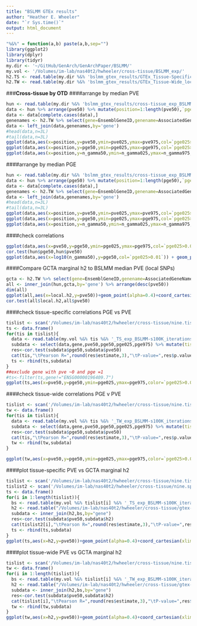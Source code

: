 ```yaml
---
title: "BSLMM GTEx results"
author: "Heather E. Wheeler"
date: "`r Sys.time()`"
output: html_document
---
```


```r
"%&%" = function(a,b) paste(a,b,sep="")
library(ggplot2)
library(dplyr)
library(tidyr)
my.dir <- '~/GitHub/GenArch/GenArchPaper/BSLMM/'
my.vol <- '/Volumes/im-lab/nas40t2/hwheeler/cross-tissue/BSLMM_exp/'
h2.TS <- read.table(my.dir %&% 'bslmm_gtex_results/GTEx_Tissue-Specific_local_h2_se_geneinfo.txt',header=TRUE, sep='\t')
h2.TW <- read.table(my.dir %&% 'bslmm_gtex_results/GTEx_Tissue-Wide_local_h2_se_geneinfo.txt',header=TRUE, sep='\t')
```

###**Cross-tissue by OTD**
####arrange by median PVE
```r
hun <- read.table(my.dir %&% 'bslmm_gtex_results/cross-tissue_exp_BSLMM-s100K_iterations_all_chr1-22_2015-07-20.txt',header=T)
data <- hun %>% arrange(pve50) %>% mutate(position=1:length(pve50),`pge025>0.01`=pge025>0.01) 
data <- data[complete.cases(data),]
genenames <- h2.TW %>% select(gene=EnsemblGeneID,genename=AssociatedGeneName)
data <- left_join(data,genenames,by='gene')
#head(data,n=3L)
#tail(data,n=3L)
ggplot(data,aes(x=position,y=pve50,ymin=pve025,ymax=pve975,col=`pge025>0.01`)) + geom_pointrange(col='gray')+geom_point()
ggplot(data,aes(x=position,y=pge50,ymin=pge025,ymax=pge975,col=`pge025>0.01`)) + geom_pointrange(col='gray')+geom_point()
ggplot(data,aes(x=position,y=n_gamma50,ymin=n_gamma025,ymax=n_gamma975,col=`pge025>0.01`)) + geom_pointrange(col='gray')+geom_point()
```

####arrange by median PGE
```r
hun <- read.table(my.dir %&% 'bslmm_gtex_results/cross-tissue_exp_BSLMM-s100K_iterations_all_chr1-22_2015-07-20.txt',header=T)
data <- hun %>% arrange(pge50) %>% mutate(position=1:length(pge50),`pge025>0.01`=pge025>0.01) 
data <- data[complete.cases(data),]
genenames <- h2.TW %>% select(gene=EnsemblGeneID,genename=AssociatedGeneName)
data <- left_join(data,genenames,by='gene')
#head(data,n=3L)
#tail(data,n=3L)
ggplot(data,aes(x=position,y=pve50,ymin=pve025,ymax=pve975,col=`pge025>0.01`)) + geom_pointrange(col='gray')+geom_point()
ggplot(data,aes(x=position,y=pge50,ymin=pge025,ymax=pge975,col=`pge025>0.01`)) + geom_pointrange(col='gray')+geom_point()
ggplot(data,aes(x=position,y=n_gamma50,ymin=n_gamma025,ymax=n_gamma975,col=`pge025>0.01`)) + geom_pointrange(col='gray')+geom_point()
```

####check correlations
```r
ggplot(data,aes(x=pve50,y=pge50,ymin=pge025,ymax=pge975,col=`pge025>0.01`)) + geom_pointrange(col='gray') + geom_point() 
cor.test(hun$pge50,hun$pve50)
ggplot(data,aes(x=log10(n_gamma50),y=pge50,col=`pge025>0.01`)) + geom_point(alpha=0.3)
```

####Compare GCTA marginal h2 to BSLMM median PVE (local SNPs)
```r
gcta <- h2.TW %>% select(gene=EnsemblGeneID,genename=AssociatedGeneName,local.h2=h2.CrossTissue)
all <- inner_join(hun,gcta,by='gene') %>% arrange(desc(pve50))
dim(all)
ggplot(all,aes(x=local.h2,y=pve50))+geom_point(alpha=0.4)+coord_cartesian(xlim=c(0,1),ylim=c(0,1))+xlab(expression("GCTA h"^2))+ylab('BSLMM PVE')+geom_abline(c(0,1),color='red')
cor.test(all$local.h2,all$pve50)
```

####check tissue-specific correlations PGE vs PVE
```r
tislist <- scan('/Volumes/im-lab/nas40t2/hwheeler/cross-tissue/nine.tissue.list',sep="\n",what="character")
ts <- data.frame()
for(tis in tislist){
  data <- read.table(my.vol %&% tis %&% '_TS_exp_BSLMM-s100K_iterations_all_chr1-22_2015-08-06.txt',header=T,sep="\t")  
  subdata <- select(data,gene,pve50,pge50,pge025,pge975) %>% mutate(tissue=tis,`pge025>0.01`=pge025>0.01)
  res<-cor.test(subdata$pge50,subdata$pve50)
  cat(tis,"\tPearson R=",round(res$estimate,3),"\tP-value=",res$p.value,"\n")
  ts <- rbind(ts,subdata)
}
##exclude gene with pve ~0 and pge =1
#ts<-filter(ts,gene!="ENSG00000196409.7")
ggplot(ts,aes(x=pve50,y=pge50,ymin=pge025,ymax=pge975,color=`pge025>0.01`) ) + facet_wrap(~tissue,ncol=3) + geom_pointrange(col='gray')+geom_point()+theme_bw()+ggtitle("BSLMM Tissue-Specific")
```

####check tissue-wide correlations PGE v PVE
```r
tislist <- scan('/Volumes/im-lab/nas40t2/hwheeler/cross-tissue/nine.tissue.list',sep="\n",what="character")
tw <- data.frame()
for(tis in tislist){
  data <- read.table(my.vol %&% tis %&% '_TW_exp_BSLMM-s100K_iterations_all_chr1-22_2015-10-18.txt',header=T,sep="\t")  
  subdata <- select(data,gene,pve50,pge50,pge025,pge975) %>% mutate(tissue=tis,`pge025>0.01`=pge025>0.01)
  res<-cor.test(subdata$pge50,subdata$pve50)
  cat(tis,"\tPearson R=",round(res$estimate,3),"\tP-value=",res$p.value,"\n")
  tw <- rbind(tw,subdata)
}

ggplot(tw,aes(x=pve50,y=pge50,ymin=pge025,ymax=pge975,color=`pge025>0.01`) ) + facet_wrap(~tissue,ncol=3) + geom_pointrange(col='gray')+geom_point()+theme_bw()+ggtitle("BSLMM Tissue-Wide")
```

####plot tissue-specific PVE vs GCTA marginal h2
```r
tislist <- scan('/Volumes/im-lab/nas40t2/hwheeler/cross-tissue/nine.tissue.list',sep="\n",what="character")
tislist2 <- scan('/Volumes/im-lab/nas40t2/hwheeler/cross-tissue/nine.spaces.tissue.list',sep="\n",what="character")
ts <- data.frame()
for(i in 1:length(tislist)){
  bs <- read.table(my.vol %&% tislist[i] %&% '_TS_exp_BSLMM-s100K_iterations_all_chr1-22_2015-08-06.txt',header=T,sep="\t") %>% select(gene,pve50)
  h2 <- read.table("/Volumes/im-lab/nas40t2/hwheeler/cross-tissue/gtex-h2-estimates/GTEx.resid.tissue-specific.h2_" %&% tislist2[i] %&% "_marginal.local_2015-03-23.txt",header=T, sep="\t") %>% select(tissue,ensid,h2) %>% mutate(gene=ensid)
  subdata <- inner_join(h2,bs,by="gene")
  res<-cor.test(subdata$pve50,subdata$h2)
  cat(tislist2[i],"\tPearson R=",round(res$estimate,3),"\tP-value=",res$p.value,"\n")
  ts <- rbind(ts,subdata)
}
ggplot(ts,aes(x=h2,y=pve50))+geom_point(alpha=0.4)+coord_cartesian(xlim=c(0,1),ylim=c(0,1))+xlab(expression("GCTA h"^2))+ylab('BSLMM PVE')+geom_abline(c(0,1),color='red') + facet_wrap(~tissue,ncol=3)+theme_bw()+ggtitle("Tissue-Specific")
```

####plot tissue-wide PVE vs GCTA marginal h2
```r
tislist <- scan('/Volumes/im-lab/nas40t2/hwheeler/cross-tissue/nine.tissue.list',sep="\n",what="character")
tw <- data.frame()
for(i in 1:length(tislist)){
  bs <- read.table(my.vol %&% tislist[i] %&% '_TW_exp_BSLMM-s100K_iterations_all_chr1-22_2015-10-18.txt',header=T,sep="\t") %>% select(gene,pve50)
  h2 <- read.table("/Volumes/im-lab/nas40t2/hwheeler/cross-tissue/gtex-h2-estimates/GTEx.tissue-wide.h2_" %&% tislist[i] %&% "_marginal.local_2015-03-24.txt",header=T, sep="\t") %>% select(tissue,ensid,h2) %>% mutate(gene=ensid)
  subdata <- inner_join(h2,bs,by="gene")
  res<-cor.test(subdata$pve50,subdata$h2)
  cat(tislist[i],"\tPearson R=",round(res$estimate,3),"\tP-value=",res$p.value,"\n")
  tw <- rbind(tw,subdata)
}
ggplot(tw,aes(x=h2,y=pve50))+geom_point(alpha=0.4)+coord_cartesian(xlim=c(0,1),ylim=c(0,1))+xlab(expression("GCTA h"^2))+ylab('BSLMM PVE')+geom_abline(c(0,1),color='red') + facet_wrap(~tissue,ncol=3)+theme_bw()+ggtitle("Tissue-Wide")
```